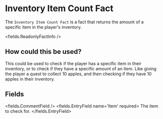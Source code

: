 
# Inventory Item Count Fact

The `Inventory Item Count Fact` is a fact that returns the amount of a specific item in the player's inventory.

<fields.ReadonlyFactInfo />

## How could this be used?

This could be used to check if the player has a specific item in their inventory, or to check if they have a specific amount of an item.
Like giving the player a quest to collect 10 apples, and then checking if they have 10 apples in their inventory.


## Fields

<fields.CommentField />
<fields.EntryField name='Item' required>
     The item to check for.
</fields.EntryField>
